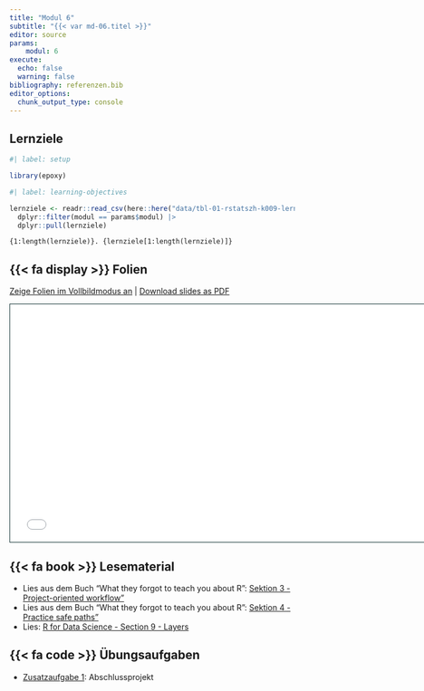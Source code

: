 ```yaml
---
title: "Modul 6"
subtitle: "{{< var md-06.titel >}}"
editor: source
params:
    modul: 6
execute: 
  echo: false
  warning: false
bibliography: referenzen.bib
editor_options: 
  chunk_output_type: console
---
```


## Lernziele

```r
#| label: setup

library(epoxy)
```

```r
#| label: learning-objectives

lernziele <- readr::read_csv(here::here("data/tbl-01-rstatszh-k009-lernziele.csv")) |> 
  dplyr::filter(modul == params$modul) |>
  dplyr::pull(lernziele)

```

```epoxy
{1:length(lernziele)}. {lernziele[1:length(lernziele)]}
```

## {{< fa display >}} Folien

[Zeige Folien im Vollbildmodus an](../folien/md-06-daten-typen.html) | [Download slides as PDF](https://github.com/rstatszh-k009/website/raw/main/folien/md-06-daten-typen.pdf)

```{=html}
<iframe class="slide-deck" src="../folien/md-06-daten-typen.html" height="420" width="747" style="border: 1px solid #123233;"></iframe>
```

## {{< fa book >}} Lesematerial

- Lies aus dem Buch "What they forgot to teach you about R": [Sektion 3 - Project-oriented workflow"](https://rstats.wtf/projects) 
- Lies aus dem Buch "What they forgot to teach you about R": [Sektion 4 - Practice safe paths"](https://rstats.wtf/practice-safe-paths) 
- Lies: [R for Data Science - Section 9 - Layers](https://r4ds.hadley.nz/layers)

## {{< fa code >}} Übungsaufgaben

- [Zusatzaufgabe 1](../zusatzaufgaben/md-06/za-06-01-abschlussprojekt.qmd): Abschlussprojekt 